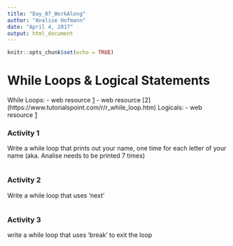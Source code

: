 ```yaml
---
title: "Day_07_WorkAlong"
author: "Analise Hofmann"
date: "April 4, 2017"
output: html_document
---
```


```r
knitr::opts_chunk$set(echo = TRUE)
```

# While Loops & Logical Statements
While Loops:
  - web resource [1](http://www.endmemo.com/program/R/while.php)
  - web resource [2] (https://www.tutorialspoint.com/r/r_while_loop.htm)
Logicals:
  - web resource [1](http://www.astrostatistics.psu.edu/su07/R/html/base/html/Logic.html)

### Activity 1
Write a while loop that prints out your name, one time for each letter of your name (aka. Analise needs to be printed 7 times)
```r




```


### Activity 2
Write a while loop that uses 'next'
```r




````


### Activity 3
write a while loop that uses 'break' to exit the loop
```r


```
